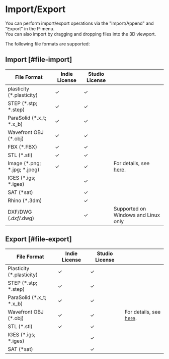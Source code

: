 # Import/Export

You can perform import/export operations via the "Import/Append" and "Export" in the P-menu.<br />
You can also import by dragging and dropping files into the 3D viewport.

The following file formats are supported:

## Import [#file-import]

| File Format                  | Indie License | Studio License |                                                        |
| ---------------------------- | ------------- | -------------- | ------------------------------------------------------ |
| plasticity (*.plasticity)    | ✓            | ✓             |                                                        |
| STEP (*.stp; *.step)         | ✓            | ✓             |                                                        |
| ParaSolid (*.x_t; *.x_b)     | ✓            | ✓             |                                                        |
| Wavefront OBJ (*.obj)        | ✓            | ✓             |                                                        |
| FBX (*.FBX)                  | ✓            | ✓             |                                                        |
| STL (*.stl)                  | ✓            | ✓             |                                                        |
| Image (*.png; *.jpg; *.jpeg) | ✓            | ✓             | For details, see [here](./importing-reference-images). |
| IGES (*.igs; *.iges)         |               | ✓             |                                                        |
| SAT (*sat)                   |               | ✓             |                                                        |
| Rhino (*.3dm)                |               | ✓             |                                                        |
| DXF/DWG (*.dxf/*.dwg)        |               | ✓             | Supported on Windows and Linux only                    |

## Export [#file-export]

| File Format                | Indie License | Studio License |                                        |
| -------------------------- | ------------- | -------------- | -------------------------------------- |
| Plasticity  (*.plasticity) | ✓            | ✓             |                                        |
| STEP  (*.stp; *.step)      | ✓            | ✓             |                                        |
| ParaSolid  (*.x_t; *.x_b)  | ✓            | ✓             |                                        |
| Wavefront OBJ (*.obj)      | ✓            | ✓             | For details, see [here](./export-obj). |
| STL  (*.stl)               | ✓            | ✓             |                                        |
| IGES  (*.igs; *.iges)      |               | ✓             |                                        |
| SAT  (*sat)                |               | ✓             |                                        |



